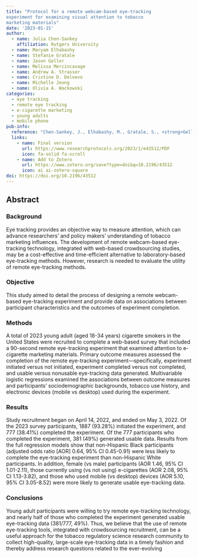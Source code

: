 ```yaml
---
title: "Protocol for a remote webcam-based eye-tracking
experiment for examining visual attention to tobacco
marketing materials"
date: '2023-01-15'
author:
  - name: Julia Chen-Sankey
    affiliation: Rutgers University
  - name: Maryam Elhabashy
  - name: Stefanie Gratale
  - name: Jason Geller
  - name: Melissa Mercincavage
  - name: Andrew A. Strasser
  - name: Cristine D. Delnevo
  - name: Michelle Jeong
  - name: Olivia A. Wackowski
categories: 
  - eye tracking
  - remote eye tracking
  - e-cigarette marketing
  - young adults
  - mobile phone
pub-info:
  reference: "Chen-Sankey, J., Elhabashy, M., Gratale, S., <strong>Geller, J.</strong>, Mercincavage, M., Strasser, A. A., Delnevo, C. D., Jeong, M., & Wackowski, O. A. (2023). Examining Visual Attention to Tobacco Marketing Materials Among Young Adult Smokers: Protocol for a Remote Webcam-Based Eye-Tracking Experiment. <em>JMIR research Protocols</em>, 12, e43512. https://doi.org/10.2196/43512"
  links:
    - name: Final version
      url: https://www.researchprotocols.org/2023/1/e43512/PDF
      icon: fa-solid fa-scroll
    - name: Add to Zotero
      url: https://www.zotero.org/save?type=doi&q=10.2196/43512
      icon: ai ai-zotero-square
doi: https://doi.org/10.2196/43512
---
```


## Abstract

### Background

Eye tracking provides an objective way to measure attention, which can advance researchers’ and policy makers’ understanding of tobacco marketing influences. The development of remote webcam-based eye-tracking technology, integrated with web-based crowdsourcing studies, may be a cost-effective and time-efficient alternative to laboratory-based eye-tracking methods. However, research is needed to evaluate the utility of remote eye-tracking methods.

### Objective

This study aimed to detail the process of designing a remote webcam-based eye-tracking experiment and provide data on associations between participant characteristics and the outcomes of experiment completion.

### Methods

A total of 2023 young adult (aged 18-34 years) cigarette smokers in the United States were recruited to complete a web-based survey that included a 90-second remote eye-tracking experiment that examined attention to e-cigarette marketing materials. Primary outcome measures assessed the completion of the remote eye-tracking experiment—specifically, experiment initiated versus not initiated, experiment completed versus not completed, and usable versus nonusable eye-tracking data generated. Multivariable logistic regressions examined the associations between outcome measures and participants’ sociodemographic backgrounds, tobacco use history, and electronic devices (mobile vs desktop) used during the experiment.

### Results

Study recruitment began on April 14, 2022, and ended on May 3, 2022. Of the 2023 survey participants, 1887 (93.28%) initiated the experiment, and 777 (38.41%) completed the experiment. Of the 777 participants who completed the experiment, 381 (49%) generated usable data. Results from the full regression models show that non-Hispanic Black participants (adjusted odds ratio \[AOR\] 0.64, 95% CI 0.45-0.91) were less likely to complete the eye-tracking experiment than non-Hispanic White participants. In addition, female (vs male) participants (AOR 1.46, 95% CI 1.01-2.11), those currently using (vs not using) e-cigarettes (AOR 2.08, 95% CI 1.13-3.82), and those who used mobile (vs desktop) devices (AOR 5.10, 95% CI 3.05-8.52) were more likely to generate usable eye-tracking data.

### Conclusions

Young adult participants were willing to try remote eye-tracking technology, and nearly half of those who completed the experiment generated usable eye-tracking data (381/777, 49%). Thus, we believe that the use of remote eye-tracking tools, integrated with crowdsourcing recruitment, can be a useful approach for the tobacco regulatory science research community to collect high-quality, large-scale eye-tracking data in a timely fashion and thereby address research questions related to the ever-evolving
